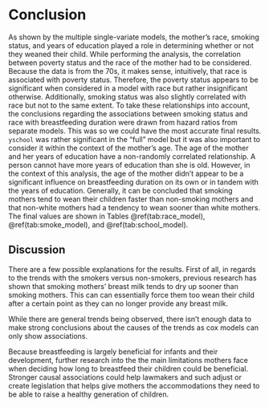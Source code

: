 # Conclusion  

As shown by the multiple single-variate models, the mother's race, smoking status, and years of education played a role in determining whether or not they weaned their child. While performing the analysis, the correlation between poverty status and the race of the mother had to be considered. Because the data is from the 70s, it makes sense, intuitively, that race is associated with poverty status. Therefore, the poverty status appears to be significant when considered in a model with race but rather insignificant otherwise. Additionally, smoking status was also slightly correlated with race but not to the same extent. To take these relationships into account, the conclusions regarding the associations between smoking status and race with breastfeeding duration were drawn from hazard ratios from separate models. This was so we could have the most accurate final results. `yschool` was rather significant in the "full" model but it was also important to consider it within the context of the mother's age. The age of the mother and her years of education have a non-randomly correlated relationship. A person cannot have more years of education than she is old. However, in the context of this analysis, the age of the mother didn't appear to be a significant influence on breastfeeding duration on its own or in tandem with the years of education. Generally, it can be concluded that smoking mothers tend to wean their children faster than non-smoking mothers and that non-white mothers had a tendency to wean sooner than white mothers. The final values are shown in Tables \@ref(tab:race_model), \@ref(tab:smoke_model), and \@ref(tab:school_model). 

## Discussion  

There are a few possible explanations for the results. First of all, in regards to the trends with the smokers versus non-smokers, previous research has shown that smoking mothers' breast milk tends to dry up sooner than smoking mothers. This can can essentially force them too wean their child after a certain point as they can no longer provide any breast milk. 

While there are general trends being observed, there isn't enough data to make strong conclusions about the causes of the trends as cox models can only show associations.  

Because breastfeeding is largely beneficial for infants and their development, further research into the the main limitations mothers face when deciding how long to breastfeed their children could be beneficial. Stronger causal associations could help lawmakers and such adjust or create legislation that helps give mothers the accommodations they need to be able to raise a healthy generation of children.  